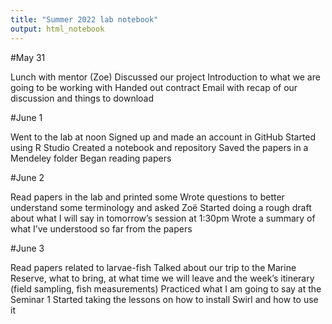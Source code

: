```yaml
---
title: "Summer 2022 lab notebook"
output: html_notebook
---
```


#May 31

Lunch with mentor (Zoe)
Discussed our project
Introduction to what we are going to be working with
Handed out contract
Email with recap of our discussion and things to download


#June 1

Went to the lab at noon
Signed up and made an account in GitHub
Started using R Studio
Created a notebook and repository
Saved the papers in a Mendeley folder
Began reading papers


#June 2

Read papers in the lab and printed some
Wrote questions to better understand some terminology and asked Zoë 
Started doing a rough draft about what I will say in tomorrow's session at 1:30pm
Wrote a summary of what I've understood so far from the papers 

#June 3

Read papers related to larvae-fish
Talked about our trip to the Marine Reserve, what to bring, at what time we will leave and the week's itinerary (field sampling, fish measurements)
Practiced what I am going to say at the Seminar 1
Started taking the lessons on how to install Swirl and how to use it



